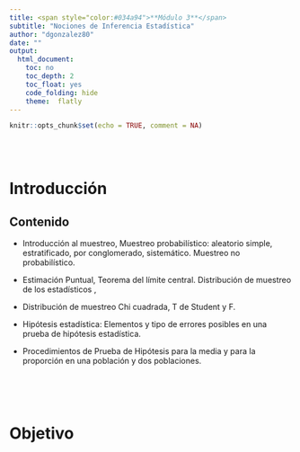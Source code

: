 ```yaml
---
title: <span style="color:#034a94">**Módulo 3**</span>
subtitle: "Nociones de Inferencia Estadística"
author: "dgonzalez80"
date: ""
output:
  html_document:
    toc: no
    toc_depth: 2
    toc_float: yes
    code_folding: hide
    theme:  flatly
---
```



```r
knitr::opts_chunk$set(echo = TRUE, comment = NA)
```

<br/><br/>

# **Introducción**


## **Contenido**

* Introducción al muestreo, Muestreo probabilístico: aleatorio simple, estratificado, por conglomerado, sistemático.  Muestreo no probabilístico. 

* Estimación Puntual, Teorema del límite central. Distribución de muestreo de los estadísticos , 
* Distribución de muestreo Chi cuadrada, T de Student  y F.

* Hipótesis estadística: Elementos y tipo de errores posibles en una prueba de hipótesis estadística. 

* Procedimientos de Prueba de Hipótesis para la media y para la proporción en una población y dos poblaciones.


<br/><br/><br/>

# **Objetivo**